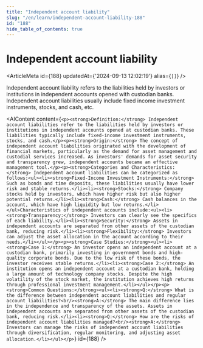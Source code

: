 ```yaml
---
title: "Independent account liability"
slug: "/en/learn/independent-account-liability-188"
id: "188"
hide_table_of_contents: true
---
```



# Independent account liability

<ArticleMeta id={188} updatedAt={'2024-09-13 12:02:19'} alias={`[]`} />
<div className='border-solid border-b border-t-0 my-4 border-[var(--ifm-color-gray-300)]' />

Independent account liability refers to the liabilities held by investors or institutions in independent accounts opened with custodian banks. Independent account liabilities usually include fixed income investment instruments, stocks, and cash, etc.

<AIContent content={`<p><strong>Definition:</strong> Independent account liabilities refer to the liabilities held by investors or institutions in independent accounts opened at custodian banks. These liabilities typically include fixed-income investment instruments, stocks, and cash.</p><p><strong>Origin:</strong> The concept of independent account liabilities originated with the development of financial markets, particularly as the demand for asset management and custodial services increased. As investors' demands for asset security and transparency grew, independent accounts became an effective management tool.</p><p><strong>Categories and Characteristics:</strong> Independent account liabilities can be categorized as follows:<ul><li><strong>Fixed-Income Investment Instruments:</strong> Such as bonds and time deposits, these liabilities usually have lower risk and stable returns.</li><li><strong>Stocks:</strong> Company stocks held by investors, which have higher risk but also higher potential returns.</li><li><strong>Cash:</strong> Cash balances in the account, which have high liquidity but low returns.</li></ul>Characteristics of independent accounts include:<ul><li><strong>Transparency:</strong> Investors can clearly see the specifics of each liability.</li><li><strong>Security:</strong> Assets in independent accounts are separated from other assets of the custodian bank, reducing risk.</li><li><strong>Flexibility:</strong> Investors can adjust the asset allocation in the account according to their needs.</li></ul></p><p><strong>Case Studies:</strong><ul><li><strong>Case 1:</strong> An investor opens an independent account at a custodian bank, primarily investing in government bonds and high-quality corporate bonds. Due to the low risk of these bonds, the investor receives stable returns.</li><li><strong>Case 2:</strong> An institution opens an independent account at a custodian bank, holding a large amount of technology company stocks. Despite the high volatility of the stock market, the institution achieves high returns through professional investment management.</li></ul></p><p><strong>Common Questions:</strong><ul><li><strong>Q:</strong> What is the difference between independent account liabilities and regular account liabilities?<br/><strong>A:</strong> The main difference lies in the independence and transparency of the assets. Assets in independent accounts are separated from other assets of the custodian bank, reducing risk.</li><li><strong>Q:</strong> How are the risks of independent account liabilities managed?<br/><strong>A:</strong> Investors can manage the risks of independent account liabilities through diversification, regular monitoring, and adjusting asset allocation.</li></ul></p>`} id={188} />
